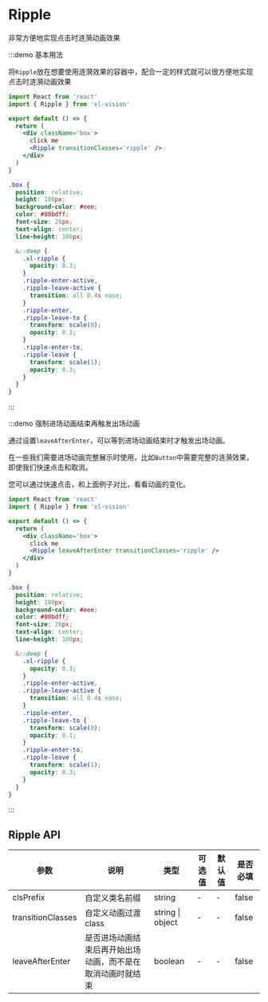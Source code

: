 # Ripple

非常方便地实现点击时涟漪动画效果

:::demo 基本用法

将`Ripple`放在想要使用涟漪效果的容器中，配合一定的样式就可以很方便地实现点击时涟漪动画效果

```jsx
import React from 'react'
import { Ripple } from 'xl-vision'

export default () => {
  return (
    <div className='box'>
      click me
      <Ripple transitionClasses='ripple' />
    </div>
  )
}
```

```scss
.box {
  position: relative;
  height: 100px;
  background-color: #eee;
  color: #80bdff;
  font-size: 26px;
  text-align: center;
  line-height: 100px;

  &::deep {
    .xl-ripple {
      opacity: 0.3;
    }
    .ripple-enter-active,
    .ripple-leave-active {
      transition: all 0.4s ease;
    }
    .ripple-enter,
    .ripple-leave-to {
      transform: scale(0);
      opacity: 0.1;
    }
    .ripple-enter-to,
    .ripple-leave {
      transform: scale(1);
      opacity: 0.3;
    }
  }
}
```

:::

:::demo 强制进场动画结束再触发出场动画

通过设置`leaveAfterEnter`，可以等到进场动画结束时才触发出场动画。

在一些我们需要进场动画完整展示时使用，比如`Button`中需要完整的涟漪效果，即使我们快速点击和取消。

您可以通过快速点击，和上面例子对比，看看动画的变化。

```jsx
import React from 'react'
import { Ripple } from 'xl-vision'

export default () => {
  return (
    <div className='box'>
      click me
      <Ripple leaveAfterEnter transitionClasses='ripple' />
    </div>
  )
}
```

```scss
.box {
  position: relative;
  height: 100px;
  background-color: #eee;
  color: #80bdff;
  font-size: 26px;
  text-align: center;
  line-height: 100px;

  &::deep {
    .xl-ripple {
      opacity: 0.3;
    }
    .ripple-enter-active,
    .ripple-leave-active {
      transition: all 0.4s ease;
    }
    .ripple-enter,
    .ripple-leave-to {
      transform: scale(0);
      opacity: 0.1;
    }
    .ripple-enter-to,
    .ripple-leave {
      transform: scale(1);
      opacity: 0.3;
    }
  }
}
```

:::

## Ripple API

| 参数 | 说明 | 类型 | 可选值 | 默认值 | 是否必填 |
| --- | --- | --- | --- | --- | --- |
| clsPrefix | 自定义类名前缀 | string | - | - | false |
| transitionClasses | 自定义动画过渡 class | string &#x007c; object | - | - | false |
| leaveAfterEnter | 是否进场动画结束后再开始出场动画，而不是在取消动画时就结束 | boolean | - | - | false |
